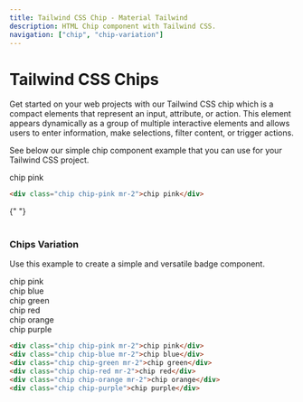 ```yaml
---
title: Tailwind CSS Chip - Material Tailwind
description: HTML Chip component with Tailwind CSS.
navigation: ["chip", "chip-variation"]
---
```


# Tailwind CSS Chips

Get started on your web projects with our Tailwind CSS chip which is a compact elements that represent an input, attribute, or action. This element appears dynamically as a group of multiple interactive elements and allows users to enter information, make selections, filter content, or trigger actions. 

See below our simple chip component example that you can use for your Tailwind CSS project.
<br/>

<ComponentCard id="chip">
  <div className="chip chip-pink mr-2">chip pink</div>
</ComponentCard>

```html showLineNumbers
<div class="chip chip-pink mr-2">chip pink</div>
```

{" "}
<br />
<br />

### Chips Variation

Use this example to create a simple and versatile badge component.
<br/>

<ComponentCard id="chip">
  <div className="flex">
    <div className="chip chip-pink mr-2">chip pink</div>
    <div className="chip chip-blue mr-2">chip blue</div>
    <div className="chip chip-green mr-2">chip green</div>
    <div className="chip chip-red mr-2">chip red</div>
    <div className="chip chip-orange mr-2">chip orange</div>
    <div className="chip chip-purple">chip purple</div>
  </div>
</ComponentCard>

```html showLineNumbers
<div class="chip chip-pink mr-2">chip pink</div>
<div class="chip chip-blue mr-2">chip blue</div>
<div class="chip chip-green mr-2">chip green</div>
<div class="chip chip-red mr-2">chip red</div>
<div class="chip chip-orange mr-2">chip orange</div>
<div class="chip chip-purple">chip purple</div>
```
